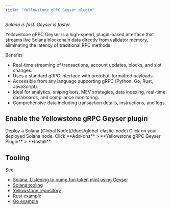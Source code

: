 ```yaml
---
title: "Yellowstone gRPC Geyser plugin"
---
```


_Solana is fast. Geyser is faster._

Yellowstone gRPC Geyser is a high-speed, plugin-based interface that streams live Solana blockchain data directly from validator memory, eliminating the latency of traditional RPC methods.

Benefits

- Real-time streaming of transactions, account updates, blocks, and slot changes.
- Uses a standard gRPC interface with protobuf-formatted payloads.
- Accessible from any language supporting gRPC (Python, Go, Rust, JavaScript).
- Ideal for analytics, sniping bots, MEV strategies, data indexing, real-time dashboards, and compliance monitoring.
- Comprehensive data including transaction details, instructions, and logs.

## Enable the Yellowstone gRPC Geyser plugin

<Steps>
<Step>
Deploy a Solana [Global Node](/docs/global-elastic-node)
</Step>
<Step>
Click on your deployed Solana node.
</Step>
<Step>
Click **Add-ons** > **Yellowstone gRPC Geyser Plugin** > **Install**.
</Step>
</Steps>

## Tooling

See:

- [Solana: Listening to pump.fun token mint using Geyser](/docs/solana-listening-to-pumpfun-token-mint-using-geyser)
- [Solana tooling](/docs/solana-tooling)
- [Yellowstone repository](https://github.com/rpcpool/yellowstone-grpc)
- [Rust example](https://github.com/rpcpool/yellowstone-grpc/tree/master/examples/rust)
- [Go example](https://github.com/rpcpool/yellowstone-grpc/tree/master/examples/golang)